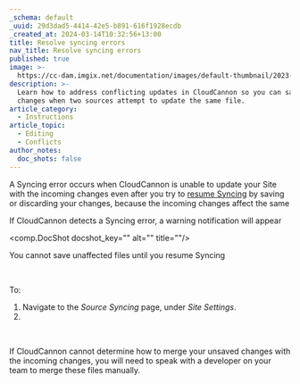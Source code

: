 ```yaml
---
_schema: default
_uuid: 29d3dad5-4414-42e5-b891-616f1928ecdb
_created_at: 2024-03-14T10:32:56+13:00
title: Resolve syncing errors
nav_title: Resolve syncing errors
published: true
image: >-
  https://cc-dam.imgix.net/documentation/images/default-thumbnail/2023-Q4/CloudCannon-Documentation-Thumbnail.png
description: >-
  Learn how to address conflicting updates in CloudCannon so you can save your
  changes when two sources attempt to update the same file.
article_category:
  - Instructions
article_topic:
  - Editing
  - Conflicts
author_notes:
  doc_shots: false
---
```

A Syncing error occurs when CloudCannon is unable to update your Site with the incoming changes even after you try to [resume Syncing](/documentation/articles/resume-syncing/) by saving or discarding your changes, because the incoming changes affect the same

If CloudCannon detects a Syncing error, a warning notification will appear

<comp.DocShot docshot_key="" alt="" title=""/>

You cannot save unaffected files until you resume Syncing

&nbsp;

To:

1. Navigate to the *Source Syncing* page, under *Site Settings*.
2. &nbsp;

&nbsp;

If CloudCannon cannot determine how to merge your unsaved changes with the incoming changes, you will need to speak with a developer on your team to merge these files manually.
